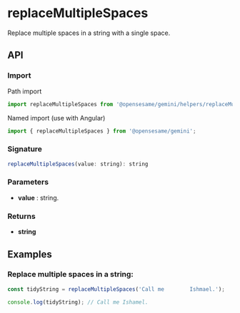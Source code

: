 
<Meta title="Helpers/replaceMultipleSpaces" />

<h1>replaceMultipleSpaces</h1>

Replace multiple spaces in a string with a single space.

<h2>API</h2>

<h3>Import</h3>

Path import

```javascript
import replaceMultipleSpaces from '@opensesame/gemini/helpers/replaceMultipleSpaces';
```

Named import (use with Angular)

```javascript
import { replaceMultipleSpaces } from '@opensesame/gemini';
```

<h3>Signature</h3>

```javascript
replaceMultipleSpaces(value: string): string
```

<h3>Parameters</h3>

<ul>
  <li>
    <strong>value</strong> : string.
  </li>
</ul>

<h3>Returns</h3>

<ul>
  <li>
    <strong>string</strong>
  </li>
</ul>

<h2>Examples</h2>

<h3>Replace multiple spaces in a string:</h3>

```javascript
const tidyString = replaceMultipleSpaces('Call me        Ishmael.');

console.log(tidyString); // Call me Ishamel.
```
